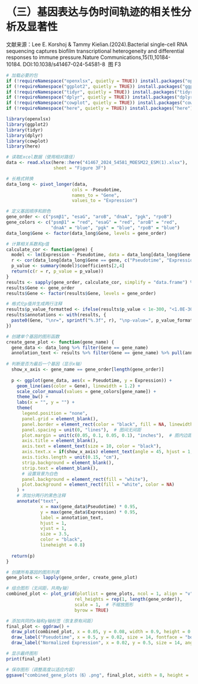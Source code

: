 # （三）基因表达与伪时间轨迹的相关性分析及显著性  
文献来源：Lee E. Korshoj & Tammy Kielian.(2024).Bacterial single-cell RNA sequencing captures biofilm transcriptional heterogeneity and differential responses to immune pressure.Nature Communications,15(1),10184-10184. DOI:10.1038/s41467-024-54581-8  图 F3     

```R
# 加载必要的包
if (!requireNamespace("openxlsx", quietly = TRUE)) install.packages("openxlsx")
if (!requireNamespace("ggplot2", quietly = TRUE)) install.packages("ggplot2")      
if (!requireNamespace("tidyr", quietly = TRUE)) install.packages("tidyr")
if (!requireNamespace("dplyr", quietly = TRUE)) install.packages("dplyr")
if (!requireNamespace("cowplot", quietly = TRUE)) install.packages("cowplot")
if (!requireNamespace("here", quietly = TRUE)) install.packages("here")

library(openxlsx)
library(ggplot2)
library(tidyr)
library(dplyr)
library(cowplot)
library(here)

# 读取Excel数据（使用相对路径）
data <- read.xlsx(here::here("41467_2024_54581_MOESM22_ESM(1).xlsx"), 
                  sheet = "Figure 3F")

# 长格式转换
data_long <- pivot_longer(data, 
                         cols = -Pseudotime, 
                         names_to = "Gene", 
                         values_to = "Expression")

# 定义基因顺序和颜色
gene_order <- c("psmβ1", "esaG", "aroB", "dnaA", "pgk", "rpoB")
gene_colors <- c("psmβ1" = "red", "esaG" = "red", "aroB" = "red", 
                 "dnaA" = "blue", "pgk" = "blue", "rpoB" = "blue")
data_long$Gene <- factor(data_long$Gene, levels = gene_order)

# 计算相关系数和p值
calculate_cor <- function(gene) {
  model <- lm(Expression ~ Pseudotime, data = data_long[data_long$Gene == gene, ])
  r <- cor(data_long[data_long$Gene == gene, c("Pseudotime", "Expression")])[1,2]
  p_value <- summary(model)$coefficients[2,4]
  return(c(r = r, p_value = p_value))
}
results <- sapply(gene_order, calculate_cor, simplify = "data.frame") %>% t() %>% as.data.frame()
results$Gene <- gene_order
results$Gene <- factor(results$Gene, levels = gene_order)

# 格式化p值并生成两行注释
results$p_value_formatted <- ifelse(results$p_value < 1e-300, "<1.0E-300", sprintf("%.3e", results$p_value))
results$annotations <- with(results, {
  paste0(Gene, "\nr=", sprintf("%.3f", r), "\np-value=", p_value_formatted)
})

# 创建单个基因的图形函数
create_gene_plot <- function(gene_name) {
  gene_data <- data_long %>% filter(Gene == gene_name)
  annotation_text <- results %>% filter(Gene == gene_name) %>% pull(annotations)
  
# 判断是否为最后一个基因（显示x轴）
  show_x_axis <- gene_name == gene_order[length(gene_order)]
  
  p <- ggplot(gene_data, aes(x = Pseudotime, y = Expression)) +
    geom_line(aes(color = Gene), linewidth = 1.2) +
    scale_color_manual(values = gene_colors[gene_name]) +
    theme_bw() +
    labs(x = "", y = "") +
    theme(
      legend.position = "none",
      panel.grid = element_blank(),
      panel.border = element_rect(color = "black", fill = NA, linewidth = 0.5),
      panel.spacing = unit(0, "lines"),  # 图间无间距
      plot.margin = unit(c(0.05, 0.1, 0.05, 0.1), "inches"),  # 图内边距
      axis.title = element_blank(),
      axis.text = element_text(size = 10, color = "black"),
      axis.text.x = if(show_x_axis) element_text(angle = 45, hjust = 1, size = 10) else element_blank(),
      axis.ticks.length = unit(0.15, "cm"),
      strip.background = element_blank(),
      strip.text = element_blank(),
      # 设置背景为白色
      panel.background = element_rect(fill = "white"),
      plot.background = element_rect(fill = "white", color = NA)
    ) +
    # 添加分两行的黑色注释
    annotate("text", 
             x = max(gene_data$Pseudotime) * 0.95, 
             y = max(gene_data$Expression) * 0.95, 
             label = annotation_text, 
             hjust = 1, 
             vjust = 1, 
             size = 3.5, 
             color = "black",
             lineheight = 0.8)
  
  return(p)
}

# 创建所有基因的图形列表
gene_plots <- lapply(gene_order, create_gene_plot)

# 组合图形（无间距，共用y轴）
combined_plot <- plot_grid(plotlist = gene_plots, ncol = 1, align = "v", axis = "l", 
                          rel_heights = rep(1, length(gene_order)), 
                          scale = 1,  # 不缩放图形
                          byrow = TRUE)

# 添加共同的x轴和y轴标签（恢复原有间距）
final_plot <- ggdraw() +
  draw_plot(combined_plot, x = 0.05, y = 0.08, width = 0.9, height = 0.85) +  # 调整图表位置和大小
  draw_label("Pseudotime", x = 0.5, y = 0.02, size = 14, fontface = "bold", vjust = 0) +  # 调整x轴标签位置
  draw_label("Normalized Expression", x = 0.02, y = 0.5, size = 14, angle = 90, fontface = "bold", hjust = 0)  # 调整y轴标签位置

# 显示最终图形
print(final_plot)
```

```R
# 保存图形（调整高度以适应内容）
ggsave("combined_gene_plots（6）.png", final_plot, width = 8, height = 10, dpi = 300)
```
